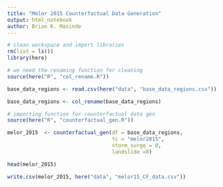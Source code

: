 ```yaml
---
title: "Melor 2015 Counterfactual Data Generation"
output: html_notebook
author: Brian K. Masinde
---
```


```r
# clean workspace and import libraries
rm(list = ls())
library(here)
```

```r
# we need the renaming function for cleaning
source(here("R", "col_rename.R"))

base_data_regions <- read.csv(here("data", "base_data_regions.csv"))

base_data_regions <- col_rename(base_data_regions)
```

```r
# importing function for counterfactual data gen
source(here("R", "counterfactual_gen.R"))

melor_2015  <- counterfactual_gen(df = base_data_regions,
                                  tc = "melor2015",
                                  storm_surge = 0,
                                  landslide =0)

head(melor_2015)
```

```r
write.csv(melor_2015, here("data", "melor15_CF_data.csv"))
```

